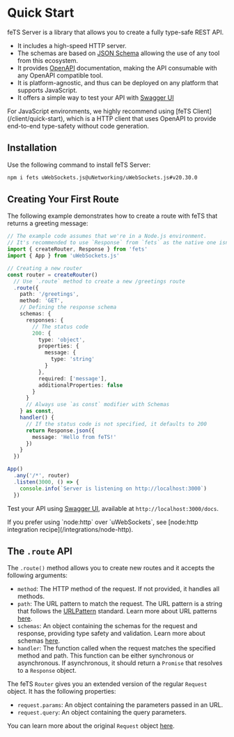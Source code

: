 
# Quick Start

feTS Server is a library that allows you to create a fully type-safe REST API.

- It includes a high-speed HTTP server.
- The schemas are based on [JSON Schema](https://json-schema.org/) allowing the use of any tool from
  this ecosystem.
- It provides [OpenAPI](https://swagger.io/specification/) documentation, making the API consumable
  with any OpenAPI compatible tool.
- It is platform-agnostic, and thus can be deployed on any platform that supports JavaScript.
- It offers a simple way to test your API with [Swagger UI](https://swagger.io/tools/swagger-ui/)

<Callout type="info">
  For JavaScript environments, we highly recommend using [feTS Client](/client/quick-start), which
  is a HTTP client that uses OpenAPI to provide end-to-end type-safety without code generation.
</Callout>

## Installation

Use the following command to install feTS Server:

```sh npm2yarn
npm i fets uWebSockets.js@uNetworking/uWebSockets.js#v20.30.0
```

## Creating Your First Route

The following example demonstrates how to create a route with feTS that returns a greeting message:

```ts filename="greetings-router.ts"
// The example code assumes that we're in a Node.js environment.
// It's recommended to use `Response` from `fets` as the native one isn't type-safe.
import { createRouter, Response } from 'fets'
import { App } from 'uWebSockets.js'

// Creating a new router
const router = createRouter()
  // Use `.route` method to create a new /greetings route
  .route({
    path: '/greetings',
    method: 'GET',
    // Defining the response schema
    schemas: {
      responses: {
        // The status code
        200: {
          type: 'object',
          properties: {
            message: {
              type: 'string'
            }
          },
          required: ['message'],
          additionalProperties: false
        }
      }
      // Always use `as const` modifier with Schemas
    } as const,
    handler() {
      // If the status code is not specified, it defaults to 200
      return Response.json({
        message: 'Hello from feTS!'
      })
    }
  })

App()
  .any('/*', router)
  .listen(3000, () => {
    console.info(`Server is listening on http://localhost:3000`)
  })
```

Test your API using [Swagger UI](https://swagger.io/tools/swagger-ui/), available at
`http://localhost:3000/docs`.

<Callout type="info">
  If you prefer using `node:http` over `uWebSockets`, see [node:http integration
  recipe](/integrations/node-http).
</Callout>

## The `.route` API

The `.route()` method allows you to create new routes and it accepts the following arguments:

- `method`: The HTTP method of the request. If not provided, it handles all methods.
- `path`: The URL pattern to match the request. The URL pattern is a string that follows the
  [URLPattern](https://developer.mozilla.org/en-US/docs/Web/API/URLPattern) standard. Learn more
  about URL patterns
  [here](https://developer.mozilla.org/en-US/docs/Web/API/URLPattern/URLPattern#matching_a_pathname).
- `schemas`: An object containing the schemas for the request and response, providing type safety
  and validation. Learn more about schemas
  [here](#end-to-end-type-safety-and-validation-with-json-schema).
- `handler`: The function called when the request matches the specified method and path. This
  function can be either synchronous or asynchronous. If asynchronous, it should return a `Promise`
  that resolves to a `Response` object.

The feTS `Router` gives you an extended version of the regular `Request` object. It has the
following properties:

- `request.params`: An object containing the parameters passed in an URL.
- `request.query`: An object containing the query parameters.

You can learn more about the original `Request` object
[here](https://developer.mozilla.org/en-US/docs/Web/API/Request).
